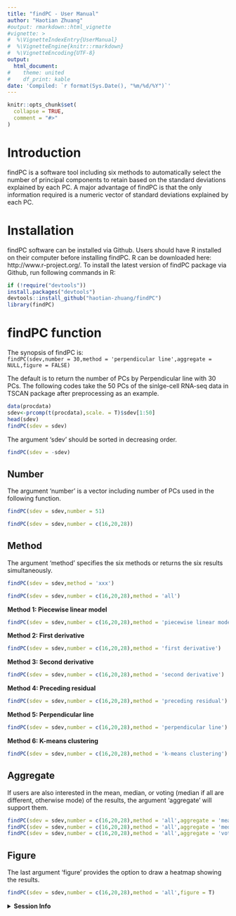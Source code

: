 ---
title: "findPC - User Manual"
author: "Haotian Zhuang"
#output: rmarkdown::html_vignette
#vignette: >
#  %\VignetteIndexEntry{UserManual}
#  %\VignetteEngine{knitr::rmarkdown}
#  %\VignetteEncoding{UTF-8}
output:
  html_document:
#    theme: united
#    df_print: kable
date: 'Compiled: `r format(Sys.Date(), "%m/%d/%Y")`'
---

```{r, include = FALSE}
knitr::opts_chunk$set(
  collapse = TRUE,
  comment = "#>"
)
```

# Introduction
findPC is a software tool including six methods to automatically select the number of principal components to retain based on the standard deviations explained by each PC. A major advantage of findPC is that the only information required is a numeric vector of standard deviations explained by each PC.

# Installation
findPC software can be installed via Github. Users should have R installed on their computer before installing findPC. R can be downloaded here: http://www.r-project.org/. To install the latest version of findPC package via Github, run following commands in R:
```{r message=FALSE,warning=FALSE}
if (!require("devtools"))
install.packages("devtools")
devtools::install_github("haotian-zhuang/findPC")
library(findPC)
```

# findPC function
The synopsis of findPC is:  
`findPC(sdev,number = 30,method = 'perpendicular line',aggregate = NULL,figure = FALSE)`

The default is to return the number of PCs by Perpendicular line with 30 PCs. The following codes take the 50 PCs of the sinlge-cell RNA-seq data in TSCAN package after preprocessing as an example.
```{r}
data(procdata)
sdev<-prcomp(t(procdata),scale. = T)$sdev[1:50]
head(sdev)
findPC(sdev = sdev)
```

The argument 'sdev' should be sorted in decreasing order.
```{r, error=TRUE}
findPC(sdev = -sdev)
```

## Number
The argument 'number' is a vector including number of PCs used in the following function.
```{r, error=TRUE}
findPC(sdev = sdev,number = 51)
```

```{r}
findPC(sdev = sdev,number = c(16,20,28))
```

## Method
The argument ‘method’ specifies the six methods or returns the six results simultaneously.
```{r, error=TRUE}
findPC(sdev = sdev,method = 'xxx')
```

```{r}
findPC(sdev = sdev,number = c(16,20,28),method = 'all')
```

**Method 1: Piecewise linear model**
```{r}
findPC(sdev = sdev,number = c(16,20,28),method = 'piecewise linear model')
```

**Method 2: First derivative**
```{r}
findPC(sdev = sdev,number = c(16,20,28),method = 'first derivative')
```

**Method 3: Second derivative**
```{r}
findPC(sdev = sdev,number = c(16,20,28),method = 'second derivative')
```

**Method 4: Preceding residual**
```{r}
findPC(sdev = sdev,number = c(16,20,28),method = 'preceding residual')
```

**Method 5: Perpendicular line**
```{r}
findPC(sdev = sdev,number = c(16,20,28),method = 'perpendicular line')
```

**Method 6: K-means clustering**
```{r}
findPC(sdev = sdev,number = c(16,20,28),method = 'k-means clustering')
```

## Aggregate
If users are also interested in the mean, median, or voting (median if all are different, otherwise mode) of the results, the argument ‘aggregate’ will support them.
```{r}
findPC(sdev = sdev,number = c(16,20,28),method = 'all',aggregate = 'mean')
findPC(sdev = sdev,number = c(16,20,28),method = 'all',aggregate = 'median')
findPC(sdev = sdev,number = c(16,20,28),method = 'all',aggregate = 'voting')
```

## Figure
The last argument ‘figure’ provides the option to draw a heatmap showing the results.
```{r, fig.width=8, fig.height=3}
findPC(sdev = sdev,number = c(16,20,28),method = 'all',figure = T)
```

<details>
  <summary>**Session Info**</summary>
```{r}
sessionInfo()
```
</details>
